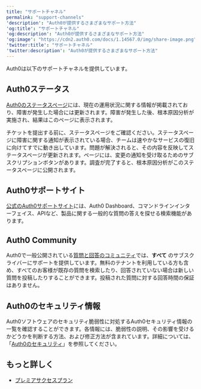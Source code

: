 ```yaml
---
title: "サポートチャネル"
permalink: "support-channels"
'description': "Auth0が提供するさまざまなサポート方法"
'og:title': "サポートチャネル"
'og:description': "Auth0が提供するさまざまなサポート方法"
'og:image': "https://cdn2.auth0.com/docs/1.14567.0/img/share-image.png"
'twitter:title': "サポートチャネル"
'twitter:description': "Auth0が提供するさまざまなサポート方法"
---
```


Auth0は以下のサポートチャネルを提供しています。

## Auth0ステータス

[Auth0のステータスページ](https://status.auth0.com)には、現在の運用状況に関する情報が掲載されており、障害が発生した場合には更新されます。障害が発生した後、根本原因分析が実施され、結果はこのページに表示されます。

チケットを提出する前に、ステータスページをご確認ください。ステータスページに障害に関する通知が表示されている場合、チームは速やかなサービスの復旧に向けてすでに動き出しています。問題が解決されると、その内容を反映してステータスページが更新されます。ページには、変更の通知を受け取るためのサブスクリプションボタンがあります。調査が完了すると、根本原因分析がこのステータスページに公開されます。

## Auth0サポートサイト

[公式のAuth0サポートサイト](https://support.auth0.com/)には、<Tooltip data-tooltip-id="react-containers-DefinitionTooltip-0" href="/ja-jp/glossary?term=auth0-dashboard" tip="Auth0 Dashboard: サービスを構成するためのAuth0の主製品。" cta="用語集の表示">Auth0 Dashboard</Tooltip>、コマンドラインインターフェイス、APIなど、製品に関する一般的な質問の答えを探せる検索機能があります。

## Auth0 Community

Auth0で一般公開されている[質問と回答のコミュニティ](https://community.auth0.com/)では、**すべて** のサブスクライバーにサポートを提供しています。無料のテナントを利用している方も含め、すべてのお客様が既存の質問を検索したり、回答されていない場合は新しい質問を投稿したりすることができます。投稿された質問に対する回答時間の保証はありません。

## Auth0のセキュリティ情報

Auth0ソフトウェアのセキュリティ脆弱性に対処するAuth0セキュリティ情報の一覧を確認することができます。各情報には、脆弱性の説明、その影響を受けるかどうかを判断する方法、および修正方法が含まれています。詳細については、「[Auth0のセキュリティ](/ja-jp/secure)」を参照してください。

## もっと詳しく

* [プレミアサクセスプラン](/ja-jp/troubleshoot/customer-support/support-plans)